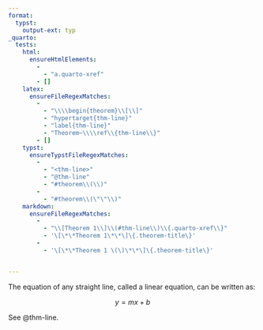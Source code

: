 ```yaml
---
format:
  typst:
    output-ext: typ
_quarto:
  tests:
    html:
      ensureHtmlElements:
        - 
          - "a.quarto-xref"
        - []
    latex:
      ensureFileRegexMatches:
        -
          - "\\\\begin{theorem}\\[\\]"
          - "hypertarget{thm-line}"
          - "label{thm-line}"
          - "Theorem~\\\\ref\\{thm-line\\}"
        - []
    typst:
      ensureTypstFileRegexMatches:
        - 
          - "<thm-line>"
          - "@thm-line"
          - "#theorem\\(\\)"
        - 
          - "#theorem\\(\"\"\\)"
    markdown:
      ensureFileRegexMatches:
        -
          - "\\[Theorem 1\\]\\(#thm-line\\)\\{.quarto-xref\\}"
          - '\[\*\*Theorem 1\*\*\]\{.theorem-title\}'
        -
          - '\[\*\*Theorem 1 \(\)\*\*\]\{.theorem-title\}'


---
```


::: {#thm-line}

The equation of any straight line, called a linear equation, can be written as:

$$
y = mx + b
$$
:::

See @thm-line.
